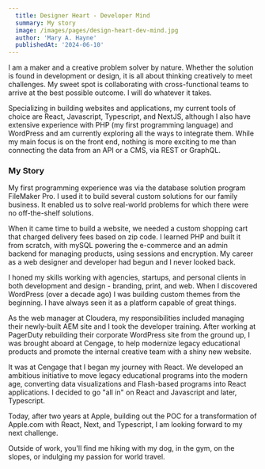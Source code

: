 ```yaml
---
  title: Designer Heart - Developer Mind
  summary: My story
  image: /images/pages/design-heart-dev-mind.jpg
  author: 'Mary A. Hayne'
  publishedAt: '2024-06-10'
---
```


I am a maker and a creative problem solver by nature. Whether the solution is
found in development or design, it is all about thinking creatively to meet
challenges. My sweet spot is collaborating with cross-functional teams to arrive
at the best possible outcome. I will do whatever it takes.

Specializing in building websites and applications, my current tools of choice
are React, Javascript, Typescript, and NextJS, although I also have extensive
experience with PHP (my first programming language) and WordPress and am
currently exploring all the ways to integrate them. While my main focus is on
the front end, nothing is more exciting to me than connecting the data from an
API or a CMS, via REST or GraphQL.

### My Story

My first programming experience was via the database solution program FileMaker
Pro. I used it to build several custom solutions for our family business. It
enabled us to solve real-world problems for which there were no off-the-shelf
solutions.

When it came time to build a website, we needed a custom shopping cart that
charged delivery fees based on zip code. I learned PHP and built it from
scratch, with mySQL powering the e-commerce and an admin backend for managing
products, using sessions and encryption. My career as a web designer and
developer had begun and I never looked back.

I honed my skills working with agencies, startups, and personal clients in both
development and design - branding, print, and web. When I discovered WordPress
(over a decade ago) I was building custom themes from the beginning. I have
always seen it as a platform capable of great things.

As the web manager at Cloudera, my responsibilities included managing their
newly-built AEM site and I took the developer training. After working at
PagerDuty rebuilding their corporate WordPress site from the ground up, I was
brought aboard at Cengage, to help modernize legacy educational products and
promote the internal creative team with a shiny new website.

It was at Cengage that I began my journey with React. We developed an ambitious
initiative to move legacy educational programs into the modern age, converting
data visualizations and Flash-based programs into React applications. I decided
to go "all in" on React and Javascript and later, Typescript.

Today, after two years at Apple, building out the POC for a transformation of
Apple.com with React, Next, and Typescript, I am looking forward to my next
challenge.

Outside of work, you'll find me hiking with my dog, in the gym, on the slopes,
or indulging my passion for world travel.
